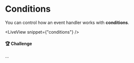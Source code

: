 # Conditions

You can control how an event handler works with **conditions**.

<LiveView snippet={"conditions"} />

#### 🏆 Challenge

...
